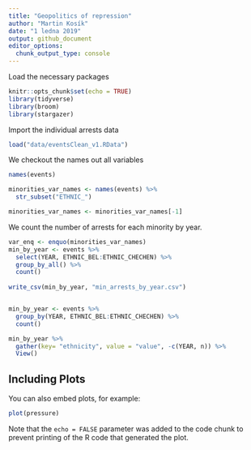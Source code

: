 ```yaml
---
title: "Geopolitics of repression"
author: "Martin Kosík"
date: "1 ledna 2019"
output: github_document
editor_options: 
  chunk_output_type: console
---
```

Load the necessary packages
```r
knitr::opts_chunk$set(echo = TRUE)
library(tidyverse)
library(broom)
library(stargazer)
```


Import the individual arrests data
```r
load("data/eventsClean_v1.RData")
```

We checkout the names out all variables
```r
names(events)

minorities_var_names <- names(events) %>% 
  str_subset("ETHNIC_")

minorities_var_names <- minorities_var_names[-1]
```

We count the number of arrests for each minority by year.
```r
var_enq <- enquo(minorities_var_names)
min_by_year <- events %>%
  select(YEAR, ETHNIC_BEL:ETHNIC_CHECHEN) %>% 
  group_by_all() %>% 
  count()
  
write_csv(min_by_year, "min_arrests_by_year.csv")


min_by_year <- events %>%
  group_by(YEAR, ETHNIC_BEL:ETHNIC_CHECHEN) %>% 
  count()

```


```r
min_by_year %>% 
  gather(key= "ethnicity", value = "value", -c(YEAR, n)) %>% 
  View()
```

## Including Plots

You can also embed plots, for example:

```r
plot(pressure)
```

Note that the `echo = FALSE` parameter was added to the code chunk to prevent printing of the R code that generated the plot.
